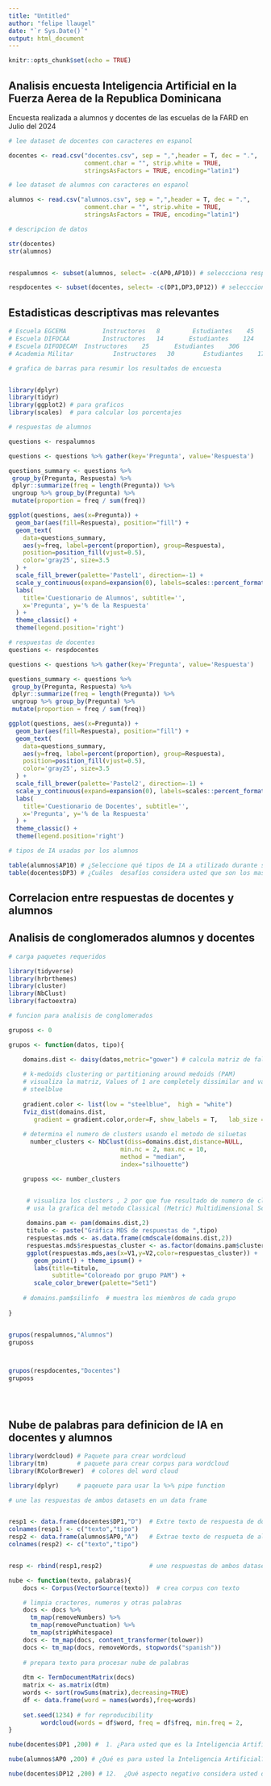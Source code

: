 ```yaml
---
title: "Untitled"
author: "felipe llaugel"
date: "`r Sys.Date()`"
output: html_document
---
```


```r
knitr::opts_chunk$set(echo = TRUE)
```

## Analisis encuesta Inteligencia Artificial en la Fuerza Aerea de la Republica Dominicana

Encuesta realizada a alumnos y docentes de las escuelas de la FARD en Julio del 2024


```r

# lee dataset de docentes con caracteres en espanol

docentes <- read.csv("docentes.csv", sep = ",",header = T, dec = ".",
                     comment.char = "", strip.white = TRUE,
                     stringsAsFactors = TRUE, encoding="latin1")

# lee dataset de alumnos con caracteres en espanol

alumnos <- read.csv("alumnos.csv", sep = ",",header = T, dec = ".",
                     comment.char = "", strip.white = TRUE,
                     stringsAsFactors = TRUE, encoding="latin1")

# descripcion de datos

str(docentes)
str(alumnos)


respalumnos <- subset(alumnos, select= -c(AP0,AP10)) # seleccciona respuestas categoricas

respdocentes <- subset(docentes, select= -c(DP1,DP3,DP12)) # seleccciona respuestas categoricas

```

## Estadisticas descriptivas mas relevantes


```r

# Escuela EGCEMA          Instructores   8         Estudiantes    45
# Escuela DIFOCAA         Instructores   14       Estudiantes    124
# Escuela DIFODECAM  Instructores    25       Estudiantes    306
# Academia Militar           Instructores   30        Estudiantes    172

# grafica de barras para resumir los resultados de encuesta


library(dplyr)
library(tidyr)
library(ggplot2) # para graficos
library(scales)  # para calcular los porcentajes

# respuestas de alumnos

questions <- respalumnos

questions <- questions %>% gather(key='Pregunta', value='Respuesta')

questions_summary <- questions %>%
 group_by(Pregunta, Respuesta) %>%
 dplyr::summarize(freq = length(Pregunta)) %>%
 ungroup %>% group_by(Pregunta) %>% 
 mutate(proportion = freq / sum(freq))

ggplot(questions, aes(x=Pregunta)) +
  geom_bar(aes(fill=Respuesta), position="fill") +
  geom_text(
    data=questions_summary,
    aes(y=freq, label=percent(proportion), group=Respuesta),
    position=position_fill(vjust=0.5),
    color='gray25', size=3.5
  ) +
  scale_fill_brewer(palette='Pastel1', direction=-1) +
  scale_y_continuous(expand=expansion(0), labels=scales::percent_format()) +
  labs(
    title='Cuestionario de Alumnos', subtitle='',
    x='Pregunta', y='% de la Respuesta'
  ) +
  theme_classic() +
  theme(legend.position='right')

# respuestas de docentes
questions <- respdocentes

questions <- questions %>% gather(key='Pregunta', value='Respuesta')

questions_summary <- questions %>%
 group_by(Pregunta, Respuesta) %>%
 dplyr::summarize(freq = length(Pregunta)) %>%
 ungroup %>% group_by(Pregunta) %>% 
 mutate(proportion = freq / sum(freq))

ggplot(questions, aes(x=Pregunta)) +
  geom_bar(aes(fill=Respuesta), position="fill") +
  geom_text(
    data=questions_summary,
    aes(y=freq, label=percent(proportion), group=Respuesta),
    position=position_fill(vjust=0.5),
    color='gray25', size=3.5
  ) +
  scale_fill_brewer(palette='Pastel2', direction=-1) +
  scale_y_continuous(expand=expansion(0), labels=scales::percent_format()) +
  labs(
    title='Cuestionario de Docentes', subtitle='',
    x='Pregunta', y='% de la Respuesta'
  ) +
  theme_classic() +
  theme(legend.position='right')

# tipos de IA usadas por los alumnos

table(alumnos$AP10) # ¿Seleccione qué tipos de IA a utilizado durante su proceso de educación militar?
table(docentes$DP3) # ¿Cuáles  desafíos considera usted que son los mas importantes en la  implementación y uso de la IA en la Educación militar de la FARD?


```

## Correlacion entre respuestas de docentes y alumnos

## Analisis de conglomerados alumnos y docentes

```r


# carga paquetes requeridos

library(tidyverse)
library(hrbrthemes)
library(cluster)
library(NbClust)
library(factoextra)

# funcion para analisis de conglomerados

gruposs <- 0

grupos <- function(datos, tipo){

    domains.dist <- daisy(datos,metric="gower") # calcula matriz de falta de similitud
    
    # k-medoids clustering or partitioning around medoids (PAM)
    # visualiza la matriz, Values of 1 are completely dissimilar and values of 0 means identical responses
    # steelblue
    
    gradient.color <- list(low = "steelblue",  high = "white")
    fviz_dist(domains.dist, 
       gradient = gradient.color,order=F, show_labels = T,   lab_size = 4)
    
    # determina el numero de clusters usando el metodo de siluetas
      number_clusters <- NbClust(diss=domains.dist,distance=NULL,
                               min.nc = 2, max.nc = 10,
                               method = "median",
                               index="silhouette")

    gruposs <<- number_clusters


     # visualiza los clusters , 2 por que fue resultado de numero de clusters
     # usa la grafica del metodo Classical (Metric) Multidimensional Scaling (NDS)
 
     domains.pam <- pam(domains.dist,2)
     titulo <- paste("Gráfica MDS de respuestas de ",tipo)
     respuestas.mds <- as.data.frame(cmdscale(domains.dist,2))
     respuestas.mds$respuestas_cluster <- as.factor(domains.pam$clustering)
     ggplot(respuestas.mds,aes(x=V1,y=V2,color=respuestas_cluster)) +
       geom_point() + theme_ipsum() +
       labs(title=titulo,
            subtitle="Coloreado por grupo PAM") +
       scale_color_brewer(palette="Set1")
  
    # domains.pam$silinfo  # muestra los miembros de cada grupo
      
}


grupos(respalumnos,"Alumnos")
gruposs



grupos(respdocentes,"Docentes")
gruposs





```




## Nube de palabras para definicion de IA en docentes y alumnos

```r

library(wordcloud) # Paquete para crear wordcloud
library(tm)        # paquete para crear corpus para wordcloud
library(RColorBrewer)  # colores del word cloud

library(dplyr)     # paqeuete para usar la %>% pipe function

# une las respuestas de ambos datasets en un data frame


resp1 <- data.frame(docentes$DP1,"D")  # Extre texto de respuesta de docentes
colnames(resp1) <- c("texto","tipo")
resp2 <- data.frame(alumnos$AP0,"A")   # Extrae texto de respueta de alumnos
colnames(resp2) <- c("texto","tipo")


resp <- rbind(resp1,resp2)             # une respuestas de ambos datasets

nube <- function(texto, palabras){
    docs <- Corpus(VectorSource(texto))  # crea corpus con texto

    # limpia cracteres, numeros y otras palabras
    docs <- docs %>%
      tm_map(removeNumbers) %>%
      tm_map(removePunctuation) %>%
      tm_map(stripWhitespace)
    docs <- tm_map(docs, content_transformer(tolower))
    docs <- tm_map(docs, removeWords, stopwords("spanish"))
    
    # prepara texto para procesar nube de palabras
    
    dtm <- TermDocumentMatrix(docs) 
    matrix <- as.matrix(dtm) 
    words <- sort(rowSums(matrix),decreasing=TRUE) 
    df <- data.frame(word = names(words),freq=words)
    
    set.seed(1234) # for reproducibility 
         wordcloud(words = df$word, freq = df$freq, min.freq = 2,           max.words=palabras, random.order=FALSE, rot.per=0.35,            colors=brewer.pal(8, "Dark2"))
}   

nube(docentes$DP1 ,200) #  1. ¿Para usted que es la Inteligencia Artificial?

nube(alumnos$AP0 ,200) # ¿Qué es para usted la Inteligencia Artificial?

nube(docentes$DP12 ,200) # 12.  ¿Qué aspecto negativo considera usted que afecta en la implementación y uso de la IA artificial en la Educación militar de la FARD?


```

